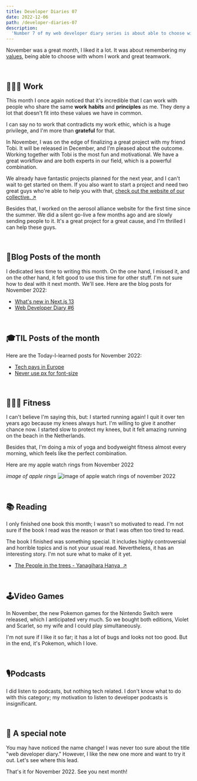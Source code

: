 ```yaml
---
title: Developer Diaries 07
date: 2022-12-06
path: /developer-diaries-07
description:
  'Number 7 of my web developer diary series is about able to choose with whom I work and great teamwork'
---
```


November was a great month, I liked it a lot. It was about remembering my [values](/about/#values), being able to choose with whom I work and great teamwork.

<br /> 

## 👨🏻‍💻 Work

This month I once again noticed that it's incredible that I can work with people who share the same **work** **habits** and **principles** as me. They deny a lot that doesn't fit into these values we have in common.

I can say no to work that contradicts my work ethic, which is a huge privilege, and I'm more than **grateful** for that.

In November, I was on the edge of finalizing a great project with my friend Tobi. It will be released in December, and I'm pleased about the outcome. Working together with Tobi is the most fun and motivational. We have a great workflow and are both experts in our field, which is a powerful combination.

We already have fantastic projects planned for the next year, and I can't wait to get started on them. If you also want to start a project and need two great guys who're able to help you with that, <a href="https://www.werk8.design/" target="_blank" rel="noreferrer">check out the website of our collective. &#8599;</a>

Besides that, I worked on the aerosol alliance website for the first time since the summer. We did a silent go-live a few months ago and are slowly sending people to it. It's a great project for a great cause, and I'm thrilled I can help these guys.

<br /> 

## 📝Blog Posts of the month

I dedicated less time to writing this month. On the one hand, I missed it, and on the other hand, it felt good to use this time for other stuff. I'm not sure how to deal with it next month. We'll see. Here are the blog posts for November 2022:

- [What's new in Next.js 13](/blog/whats-new-in-nextjs-13/)
- [Web Developer Diary #6](/blog/web-developer-diary-06/)

<br /> 

## 🎓TIL Posts of the month

Here are the Today-I-learned posts for November 2022:

- [Tech pays in Europe](/today-i-learned/tech-pays-in-europe/)
- [Never use px for font-size](/today-i-learned/never-use-px-for-font-size/)

<br /> 

## 🏋🏻‍♀️ Fitness

I can't believe I'm saying this, but: I started running again! I quit it over ten years ago because my knees always hurt. I'm willing to give it another chance now. I started slow to protect my knees, but it felt amazing running on the beach in the Netherlands.

Besides that, I'm doing a mix of yoga and bodyweight fitness almost every morning, which feels like the perfect combination.

Here are my apple watch rings from November 2022

*image of apple rings*
![image of apple watch rings of november 2022](../images/apple-watch-rings-november-2022.webp)

<br /> 

## 📚 Reading

I only finished one book this month; I wasn't so motivated to read. I'm not sure if the book I read was the reason or that I was often too tired to read.

The book I finished was something special. It includes highly controversial and horrible topics and is not your usual read. Nevertheless, it has an interesting story. I'm not sure what to make of it yet.

- <a href="https://www.goodreads.com/book/show/16126596-the-people-in-the-trees" target="_blank" rel="noreferrer">The People in the trees - Yanagihara Hanya  &#8599;</a>

<br /> 

## 🕹Video Games

In November, the new Pokemon games for the Nintendo Switch were released, which I anticipated very much. So we bought both editions, Violet and Scarlet, so my wife and I could play simultaneously.

I'm not sure if I like it so far; it has a lot of bugs and looks not too good. But in the end, it's Pokemon, which I love.

<br /> 

## 🎙Podcasts

I did listen to podcasts, but nothing tech related. I don't know what to do with this category; my motivation to listen to developer podcasts is insignificant.

<br /> 

## 🔔 A special note

You may have noticed the name change! I was never too sure about the title "web developer diary." However, I like the new one more and want to try it out. Let's see where this lead.

That's it for November 2022. See you next month!